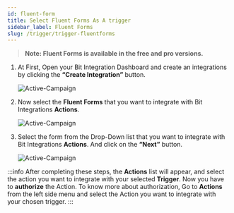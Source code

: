 ```yaml
---
id: fluent-form
title: Select Fluent Forms As A trigger
sidebar_label: Fluent Forms
slug: /trigger/trigger-fluentforms
---
```



> **Note: Fluent Forms is available in the free and pro versions.**

1. At First, Open your Bit Integration Dashboard and create an integrations by clicking the **“Create Integration”** button.

   <Image
     src="trigger/fluent-forms/_create-integrations"
     alt="Active-Campaign"
     w="1020"
     h="350"
   />

2. Now select the **Fluent Forms** that you want to integrate with Bit Integrations **Actions**.

   <Image
     src="trigger/fluent-forms/_select-trigger"
     alt="Active-Campaign"
     w="1020"
     h="350"
   />

3. Select the form from the Drop-Down list that you want to integrate with Bit Integrations **Actions**. And click on the **“Next”** button.

   <Image
     src="trigger/fluent-forms/_fluent-form"
     alt="Active-Campaign"
     w="1020"
     h="350"
   />

:::info
  After completing these steps, the **Actions** list will appear, and select the action you want to integrate with your selected **Trigger**. Now you have to **authorize** the Action. To know more about authorization, Go to **Actions** from the left side menu and select the Action you want to integrate with your chosen trigger.
:::


<Feedback/>